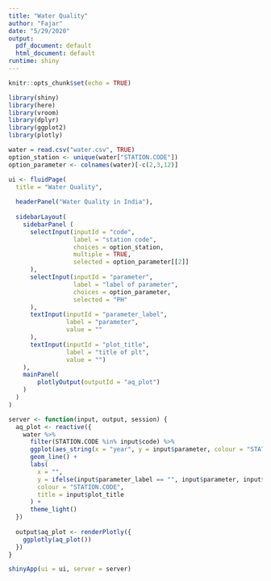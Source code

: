 ```yaml
---
title: "Water Quality"
author: "Fajar"
date: "5/29/2020"
output: 
  pdf_document: default
  html_document: default
runtime: shiny
---
```


```r
knitr::opts_chunk$set(echo = TRUE)
```


```r
library(shiny)
library(here)
library(vroom)
library(dplyr)
library(ggplot2)
library(plotly)

water = read.csv("water.csv", TRUE)
option_station <- unique(water["STATION.CODE"])
option_parameter <- colnames(water)[-c(2,3,12)]

```


```r
ui <- fluidPage(
  title = "Water Quality",
  
  headerPanel("Water Quality in India"),
  
  sidebarLayout(
    sidebarPanel (
      selectInput(inputId = "code",
                  label = "station code",
                  choices = option_station,
                  multiple = TRUE,
                  selected = option_parameter[[2]]
      ),
      selectInput(inputId = "parameter",
                  label = "label of parameter",
                  choices = option_parameter,
                  selected = "PH"
      ),
      textInput(inputId = "parameter_label",
                label = "parameter",
                value = ""
      ),
      textInput(inputId = "plot_title",
                label = "title of plt",
                value = "")
    ),
    mainPanel(
        plotlyOutput(outputId = "aq_plot")
    )
  )
)

```

```r
server <- function(input, output, session) {
  aq_plot <- reactive({
    water %>%
      filter(STATION.CODE %in% input$code) %>%
      ggplot(aes_string(x = "year", y = input$parameter, colour = "STATION.CODE")) +
      geom_line() +
      labs(
        x = "",
        y = ifelse(input$parameter_label == "", input$parameter, input$parameter_label),
        colour = "STATION.CODE",
        title = input$plot_title
      ) +
      theme_light()
  })
  
  output$aq_plot <- renderPlotly({
    ggplotly(aq_plot())
  })
}
```

```r
shinyApp(ui = ui, server = server)
```